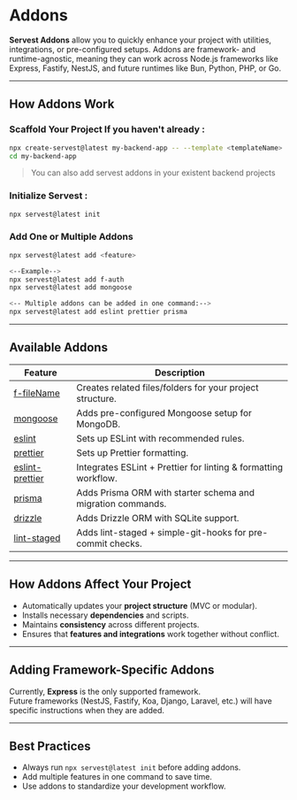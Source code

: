 # Addons

**Servest Addons** allow you to quickly enhance your project with utilities, integrations, or pre-configured setups. Addons are framework- and runtime-agnostic, meaning they can work across Node.js frameworks like Express, Fastify, NestJS, and future runtimes like Bun, Python, PHP, or Go.

---

## How Addons Work

### Scaffold Your Project If you haven't already :

```bash
npx create-servest@latest my-backend-app -- --template <templateName>
cd my-backend-app
```

> You can also add servest addons in your existent backend projects

### Initialize Servest :

```bash
npx servest@latest init
```

### **Add One or Multiple Addons**

```bash
npx servest@latest add <feature>

<--Example-->
npx servest@latest add f-auth
npx servest@latest add mongoose

<-- Multiple addons can be added in one command:-->
npx servest@latest add eslint prettier prisma
```

---

## Available Addons

| Feature                                  | Description                                                     |
| ---------------------------------------- | --------------------------------------------------------------- |
| [f-fileName](./f-files.mdx)              | Creates related files/folders for your project structure.       |
| [mongoose](./mongoose.mdx)               | Adds pre-configured Mongoose setup for MongoDB.                 |
| [eslint](./eslint.mdx)                   | Sets up ESLint with recommended rules.                          |
| [prettier](./prettier.mdx)               | Sets up Prettier formatting.                                    |
| [eslint-prettier](./eslint-prettier.mdx) | Integrates ESLint + Prettier for linting & formatting workflow. |
| [prisma](./prisma.mdx)                   | Adds Prisma ORM with starter schema and migration commands.     |
| [drizzle](./drizzle.mdx)                 | Adds Drizzle ORM with SQLite support.                           |
| [lint-staged](./lint-staged.mdx)         | Adds lint-staged + simple-git-hooks for pre-commit checks.      |

---

## How Addons Affect Your Project

- Automatically updates your **project structure** (MVC or modular).
- Installs necessary **dependencies** and scripts.
- Maintains **consistency** across different projects.
- Ensures that **features and integrations** work together without conflict.

---

## Adding Framework-Specific Addons

Currently, **Express** is the only supported framework.  
Future frameworks (NestJS, Fastify, Koa, Django, Laravel, etc.) will have specific instructions when they are added.

---

## Best Practices

- Always run `npx servest@latest init` before adding addons.
- Add multiple features in one command to save time.
- Use addons to standardize your development workflow.
